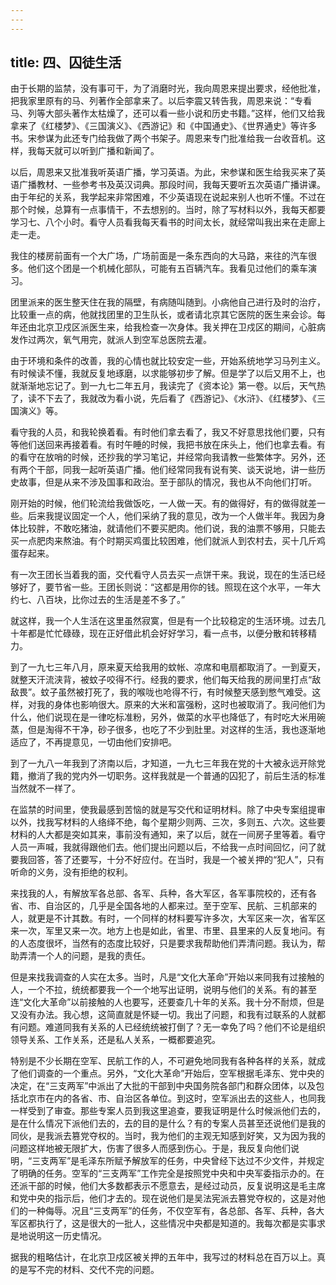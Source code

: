 ```yaml
---
---
---
```

title: 四、囚徒生活
---



由于长期的监禁，没有事可干，为了消磨时光，我向周恩来提出要求，经他批准，把我家里原有的马、列著作全部拿来了。以后李震又转告我，周恩来说：“专看马、列等大部头著作太枯燥了，还可以看一些小说和历史书籍。”这样，他们又给我拿来了《红楼梦》、《三国演义》、《西游记》和《中国通史》、《世界通史》等许多书。宋参谋为此还专门给我做了两个书架子。周恩来专门批准给我一台收音机。这样，我每天就可以听到广播和新闻了。

以后，周恩来又批准我听英语广播，学习英语。为此，宋参谋和医生给我买来了英语广播教材、一些参考书及英汉词典。那段时间，我每天要听五次英语广播讲课。由于年纪的关系，我学起来非常困难，不少英语现在说起来别人也听不懂。不过在那个时候，总算有一点事情干，不去想别的。当时，除了写材料以外，我每天都要学习七、八个小时。看守人员看我每天看书的时间太长，就经常叫我出来在走廊上走一走。

我住的楼房前面有一个大广场，广场前面是一条东西向的大马路，来往的汽车很多。他们这个团是一个机械化部队，可能有五百辆汽车。我看见过他们的乘车演习。

团里派来的医生整天住在我的隔壁，有病随叫随到。小病他自己进行及时的治疗，比较重一点的病，他就找团里的卫生队长，或者请北京其它医院的医生来会诊。每年还由北京卫戍区派医生来，给我检查一次身体。我关押在卫戍区的期间，心脏病发作过两次，氧气用完，就派人到空军总医院去灌。

由于环境和条件的改善，我的心情也就比较安定一些，开始系统地学习马列主义。有时候读不懂，我就反复地琢磨，以求能够初步了解。但是学了以后又用不上，也就渐渐地忘记了。到一九七二年五月，我读完了《资本论》第一卷。以后，天气热了，读不下去了，我就改为看小说，先后看了《西游记》、《水浒》、《红楼梦》、《三国演义》等。

看守我的人员，和我轮换着看。有时他们拿去看了，我又不好意思找他们要，只有等他们送回来再接着看。有时午睡的时候，我把书放在床头上，他们也拿去看。有的看守在放哨的时候，还抄我的学习笔记，并经常向我请教一些繁体字。另外，还有两个干部，同我一起听英语广播。他们经常同我有说有笑、谈天说地，讲一些历史故事，但是从来不涉及国事和政治。至于部队的情况，我也从不向他们打听。

刚开始的时候，他们轮流给我做饭吃，一人做一天。有的做得好，有的做得就差一些。后来我提议固定一个人，他们采纳了我的意见，改为一个人做半年。我因为身体比较胖，不敢吃猪油，就请他们不要买肥肉。他们说，我的油票不够用，只能去买一点肥肉来熬油。有个时期买鸡蛋比较困难，他们就派人到农村去，买十几斤鸡蛋存起来。

有一次王团长当着我的面，交代看守人员去买一点饼干来。我说，现在的生活已经够好了，要节省一些。王团长则说：“这都是用你的钱。照现在这个水平，一年大约七、八百块，比你过去的生活是差不多了。”

就这样，我一个人生活在这里虽然寂寞，但是有一个比较稳定的生活环境。过去几十年都是忙忙碌碌，现在正好借此机会好好学习，看一点书，以便分散和转移精力。

到了一九七三年八月，原来夏天给我用的蚊帐、凉席和电扇都取消了。一到夏天，就整天汗流浃背，被蚊子咬得不行。经我的要求，他们每天给我的房间里打点“敌敌畏”。蚊子虽然被打死了，我的喉咙也呛得不行，有时候整天感到憋气难受。这样，对我的身体也影响很大。原来的大米和富强粉，这时也被取消了。我问他们为什么，他们说现在是一律吃标准粉，另外，做菜的水平也降低了，有时吃大米用碗蒸，但是淘得不干净，砂子很多，也吃了不少到肚里。对这样的生活，我也逐渐地适应了，不再提意见，一切由他们安排吧。

到了一九八一年我到了济南以后，才知道，一九七三年我在党的十大被永远开除党籍，撤消了我的党内外一切职务。这样我就是一个普通的囚犯了，前后生活的标准当然就不一样了。

在监禁的时间里，使我最感到苦恼的就是写交代和证明材料。除了中央专案组提审以外，找我写材料的人络绎不绝，每个星期少则两、三次，多则五、六次。这些要材料的人大都是突如其来，事前没有通知，来了以后，就在一间房子里等着。看守人员一声喊，我就得跟他们去。他们提出问题以后，不给我一点时间回忆，问了就要我回答，答了还要写，十分不好应付。在当时，我是一个被关押的“犯人”，只有听命的义务，没有拒绝的权利。

来找我的人，有解放军各总部、各军、兵种，各大军区，各军事院校的，还有各省、市、自治区的，几乎是全国各地的人都来过。至于空军、民航、三机部来的人，就更是不计其数。有时，一个同样的材料要写许多次，大军区来一次，省军区来一次，军里又来一次。地方上也是如此，省里、市里、县里来的人反复地问。有的人态度很坏，当然有的态度比较好，只是要求我帮助他们弄清问题。我认为，帮助弄清一个人的问题，是我的责任。

但是来找我调查的人实在太多。当时，凡是“文化大革命”开始以来同我有过接触的人，一个不拉，统统都要我一个一个地写出证明，说明与他们的关系。有的甚至连“文化大革命”以前接触的人也要写，还要查几十年的关系。我十分不耐烦，但是又没有办法。我心想，这简直就是怀疑一切。我出了问题，和我有过联系的人就都有问题。难道同我有关系的人已经统统被打倒了？无一幸免了吗？他们不论是组织领导关系、工作关系，还是私人关系，一概都要追究。

特别是不少长期在空军、民航工作的人，不可避免地同我有各种各样的关系，就成了他们调查的一个重点。另外，“文化大革命”开始后，空军根据毛泽东、党中央的决定，在“三支两军”中派出了大批的干部到中央国务院各部门和群众团体，以及包括北京市在内的各省、市、自治区各单位。到这时，空军派出去的这些人，也同我一样受到了审查。那些专案人员到我这里追查，要我证明是什么时候派他们去的，是在什么情况下派他们去的，去的目的是什么？有的专案人员甚至还说他们是我的同伙，是我派去篡党夺权的。当时，我为他们的主观无知感到好笑，又为因为我的问题这样地被无限扩大，伤害了很多人而感到伤心。于是，我反复向他们说明，“三支两军”是毛泽东所赋予解放军的任务，中央曾经下达过不少文件，并规定了明确的任务。空军的“三支两军”工作完全是按照党中央和中央军委指示办的。在还派干部的时候，他们大多数都表示不愿意去，是经过动员，反复说明这是毛主席和党中央的指示后，他们才去的。现在说他们是吴法宪派去篡党夺权的，这是对他们的一种侮辱。况且“三支两军”的任务，不仅空军有，各总部、各军、兵种，各大军区都执行了，这是很大的一批人，这些情况中央都是知道的。我每次都是实事求是地说明这一历史情况。

据我的粗略估计，在北京卫戍区被关押的五年中，我写过的材料总在百万以上。真的是写不完的材料、交代不完的问题。